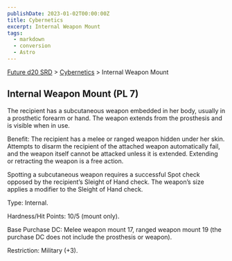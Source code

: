 ```yaml
---
publishDate: 2023-01-02T00:00:00Z
title: Cybernetics
excerpt: Internal Weapon Mount
tags:
  - markdown
  - conversion
  - Astro
---
```






[Future d20 SRD](/#futureD20) > [Cybernetics](future-d20-srd-cybernetics-index) > Internal Weapon Mount




## Internal Weapon Mount (PL 7)


The recipient has a subcutaneous weapon embedded in her body, usually in a prosthetic forearm or hand. The weapon extends from the prosthesis and is visible when in use.


Benefit: The recipient has a melee or ranged weapon hidden under her skin. Attempts to disarm the recipient of the attached weapon automatically fail, and the weapon itself cannot be attacked unless it is extended. Extending or retracting the weapon is a free action.


Spotting a subcutaneous weapon requires a successful Spot check opposed by the recipient’s Sleight of Hand check. The weapon’s size applies a modifier to the Sleight of Hand check.


Type: Internal.


Hardness/Hit Points: 10/5 (mount only).


Base Purchase DC: Melee weapon mount 17, ranged weapon mount 19 (the purchase DC does not include the prosthesis or weapon).


Restriction: Military (+3).



